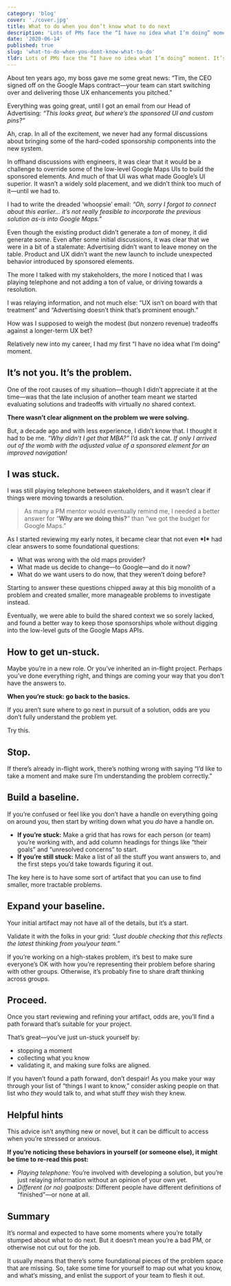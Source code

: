 ```yaml
---
category: 'blog'
cover: './cover.jpg'
title: What to do when you don’t know what to do next
description: 'Lots of PMs face the “I have no idea what I’m doing” moment. It’s common, it sucks, and it can make us feel stuck. To get un-stuck, get specific.'
date: '2020-06-14'
published: true
slug: 'what-to-do-when-you-dont-know-what-to-do'
tldr: Lots of PMs face the “I have no idea what I’m doing” moment. It’s common, it sucks, and it can make us feel stuck. To get un-stuck, get specific.
---
```


About ten years ago, my boss gave me some great news: “Tim, the CEO signed
off on the Google Maps contract—your team can start switching over and delivering
those UX enhancements you pitched.”

Everything was going great, until I got an email from our
Head of Advertising: _“This looks great, but where’s the sponsored UI and custom pins?”_

Ah, crap. In all of the excitement, we never had any formal discussions
about bringing some of the hard-coded sponsorship components into the new system.

In offhand discussions with engineers, it was clear that it would be a
challenge to override some of the low-level Google Maps UIs to build the
sponsored elements. And much of that UI was what made Google’s UI superior.
It wasn’t a widely sold placement, and we didn’t think too much of it—until we had to.

I had to write the dreaded ‘whoopsie’ email:
_“Oh, sorry I forgot to connect about this earlier... it’s not really feasible to incorporate the previous solution as-is into Google Maps.”_

Even though the existing product didn’t generate a _ton_ of money,
it did generate _some_. Even after some initial discussions,
it was clear that we were in a bit of a stalemate:
Advertising didn’t want to leave money on the table.
Product and UX didn’t want the new launch to include unexpected behavior
introduced by sponsored elements.

The more I talked with my stakeholders, the more I noticed that I
was playing telephone and not adding a ton of value, or driving towards a resolution.

I was relaying information, and not much else:
“UX isn’t on board with that treatment” and “Advertising doesn’t think that’s prominent enough.”

How was I supposed to weigh the modest (but nonzero revenue) tradeoffs
against a longer-term UX bet?

Relatively new into my career, I had my first “I have no idea what I’m doing” moment.

## It’s not you. It’s the problem.

One of the root causes of my situation—though I didn’t appreciate it
at the time—was that the late inclusion of another team meant we started
evaluating solutions and tradeoffs with virtually _no_ shared context.

**There wasn’t clear alignment on the problem we were solving.**

But, a decade ago and with less experience, I didn’t know that.
I thought it had to be me. _“Why didn’t I get that MBA?”_
I’d ask the cat. _If only I arrived out of the womb with the adjusted value of a sponsored element for an improved navigation!_

## I was stuck.

I was still playing telephone between stakeholders, and it wasn’t clear
if things were moving towards a resolution.

> As many a PM mentor would eventually remind me, I needed a better answer for “**Why are we doing this?**” than “we got the budget for Google Maps.”

As I started reviewing my early notes, it became clear that not even **\*I\***
had clear answers to some foundational questions:

- What was wrong with the old maps provider?
- What made us decide to change—to Google—and do it now?
- What do we want users to do now, that they weren’t doing before?

Starting to answer these questions chipped away at this big monolith
of a problem and created smaller, more manageable problems to investigate instead.

Eventually, we were able to build the shared context we so sorely lacked,
and found a better way to keep those sponsorships whole without
digging into the low-level guts of the Google Maps APIs.

## How to get un-stuck.

Maybe you’re in a new role. Or you’ve inherited an in-flight project.
Perhaps you’ve done everything right, and things are coming your way
that you don’t have the answers to.

**When you’re stuck: go back to the basics.**

If you aren’t sure where to go next in pursuit of a
solution, odds are you don’t fully understand the problem yet.

Try this.

## Stop.

If there’s already in-flight work, there’s nothing wrong with saying
“I’d like to take a moment and make sure I’m understanding the problem correctly.”

## Build a baseline.

If you’re confused or feel like you don’t have a handle on everything
going on around you, then start by writing down what you _do_ have a handle on.

- **If you’re stuck:** Make a grid that has rows for each person (or team) you’re working with, and add column headings for things like “their goals” and “unresolved concerns” to start.
- **If you’re still stuck:** Make a list of all the stuff you want answers to, and the first steps you’d take towards figuring it out.

The key here is to have some sort of artifact that you can use to find smaller,
more tractable problems.

## Expand your baseline.

Your initial artifact may not have all of the details, but it’s a start.

Validate it with the folks in your grid:
_“Just double checking that this reflects the latest thinking from you/your team.”_

If you’re working on a high-stakes problem, it’s best to make sure everyone’s
OK with how you’re representing their problem before sharing with other groups.
Otherwise, it’s probably fine to share draft thinking across groups.

## Proceed.

Once you start reviewing and refining your artifact, odds are, you’ll
find a path forward that’s suitable for your project.

That’s great—you’ve just un-stuck yourself by:

- stopping a moment
- collecting what you know
- validating it, and making sure folks are aligned.

If you haven’t found a path forward, don’t despair!
As you make your way through your list of “things I want to know,”
consider asking people on that list who _they_ would talk to,
and what stuff _they_ wish they knew.

## Helpful hints

This advice isn’t anything new or novel, but it can be difficult to
access when you’re stressed or anxious.

**If you’re noticing these behaviors in yourself (or someone else), it might be time to re-read this post:**

- _Playing telephone:_ You’re involved with developing a solution, but you’re just relaying information without an opinion of your own yet.
- _Different (or no) goalposts:_ Different people have different definitions of “finished”—or none at all.

## Summary

It’s normal and expected to have some moments where you’re
totally stumped about what to do next. But it doesn’t mean you’re
a bad PM, or otherwise not cut out for the job.

It usually means that there’s some foundational pieces of the
problem space that are missing. So, take some time for yourself
to map out what you know, and what’s missing, and enlist the
support of your team to flesh it out.
